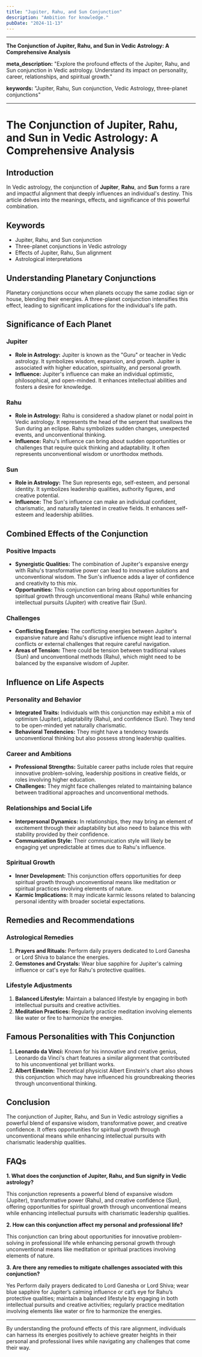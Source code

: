 ```yaml
---
title: "Jupiter, Rahu, and Sun Conjunction"
description: "Ambition for knowledge."
pubDate: "2024-11-13"
---
```


---

**The Conjunction of Jupiter, Rahu, and Sun in Vedic Astrology: A Comprehensive Analysis**

**meta_description:** "Explore the profound effects of the Jupiter, Rahu, and Sun conjunction in Vedic astrology. Understand its impact on personality, career, relationships, and spiritual growth."

**keywords:** "Jupiter, Rahu, Sun conjunction, Vedic Astrology, three-planet conjunctions"

---

# The Conjunction of Jupiter, Rahu, and Sun in Vedic Astrology: A Comprehensive Analysis

## Introduction

In Vedic astrology, the conjunction of **Jupiter**, **Rahu**, and **Sun** forms a rare and impactful alignment that deeply influences an individual's destiny. This article delves into the meanings, effects, and significance of this powerful combination.

## Keywords

- Jupiter, Rahu, and Sun conjunction
- Three-planet conjunctions in Vedic astrology
- Effects of Jupiter, Rahu, Sun alignment
- Astrological interpretations

## Understanding Planetary Conjunctions

Planetary conjunctions occur when planets occupy the same zodiac sign or house, blending their energies. A three-planet conjunction intensifies this effect, leading to significant implications for the individual's life path.

## Significance of Each Planet

### Jupiter

- **Role in Astrology:** Jupiter is known as the "Guru" or teacher in Vedic astrology. It symbolizes wisdom, expansion, and growth. Jupiter is associated with higher education, spirituality, and personal growth.
- **Influence:** Jupiter's influence can make an individual optimistic, philosophical, and open-minded. It enhances intellectual abilities and fosters a desire for knowledge.

### Rahu

- **Role in Astrology:** Rahu is considered a shadow planet or nodal point in Vedic astrology. It represents the head of the serpent that swallows the Sun during an eclipse. Rahu symbolizes sudden changes, unexpected events, and unconventional thinking.
- **Influence:** Rahu's influence can bring about sudden opportunities or challenges that require quick thinking and adaptability. It often represents unconventional wisdom or unorthodox methods.

### Sun

- **Role in Astrology:** The Sun represents ego, self-esteem, and personal identity. It symbolizes leadership qualities, authority figures, and creative potential.
- **Influence:** The Sun's influence can make an individual confident, charismatic, and naturally talented in creative fields. It enhances self-esteem and leadership abilities.

## Combined Effects of the Conjunction

### Positive Impacts

- **Synergistic Qualities:** The combination of Jupiter's expansive energy with Rahu's transformative power can lead to innovative solutions and unconventional wisdom. The Sun's influence adds a layer of confidence and creativity to this mix.
- **Opportunities:** This conjunction can bring about opportunities for spiritual growth through unconventional means (Rahu) while enhancing intellectual pursuits (Jupiter) with creative flair (Sun).

### Challenges

- **Conflicting Energies:** The conflicting energies between Jupiter's expansive nature and Rahu's disruptive influence might lead to internal conflicts or external challenges that require careful navigation.
- **Areas of Tension:** There could be tension between traditional values (Sun) and unconventional methods (Rahu), which might need to be balanced by the expansive wisdom of Jupiter.

## Influence on Life Aspects

### Personality and Behavior

- **Integrated Traits:** Individuals with this conjunction may exhibit a mix of optimism (Jupiter), adaptability (Rahu), and confidence (Sun). They tend to be open-minded yet naturally charismatic.
- **Behavioral Tendencies:** They might have a tendency towards unconventional thinking but also possess strong leadership qualities.

### Career and Ambitions

- **Professional Strengths:** Suitable career paths include roles that require innovative problem-solving, leadership positions in creative fields, or roles involving higher education.
- **Challenges:** They might face challenges related to maintaining balance between traditional approaches and unconventional methods.

### Relationships and Social Life

- **Interpersonal Dynamics:** In relationships, they may bring an element of excitement through their adaptability but also need to balance this with stability provided by their confidence.
- **Communication Style:** Their communication style will likely be engaging yet unpredictable at times due to Rahu's influence.

### Spiritual Growth

- **Inner Development:** This conjunction offers opportunities for deep spiritual growth through unconventional means like meditation or spiritual practices involving elements of nature.
- **Karmic Implications:** It may indicate karmic lessons related to balancing personal identity with broader societal expectations.

## Remedies and Recommendations

### Astrological Remedies

1. **Prayers and Rituals:** Perform daily prayers dedicated to Lord Ganesha or Lord Shiva to balance the energies.
2. **Gemstones and Crystals:** Wear blue sapphire for Jupiter's calming influence or cat's eye for Rahu's protective qualities.

### Lifestyle Adjustments

1. **Balanced Lifestyle:** Maintain a balanced lifestyle by engaging in both intellectual pursuits and creative activities.
2. **Meditation Practices:** Regularly practice meditation involving elements like water or fire to harmonize the energies.

## Famous Personalities with This Conjunction

1. **Leonardo da Vinci:** Known for his innovative and creative genius, Leonardo da Vinci's chart features a similar alignment that contributed to his unconventional yet brilliant works.
2. **Albert Einstein:** Theoretical physicist Albert Einstein's chart also shows this conjunction which may have influenced his groundbreaking theories through unconventional thinking.

## Conclusion

The conjunction of Jupiter, Rahu, and Sun in Vedic astrology signifies a powerful blend of expansive wisdom, transformative power, and creative confidence. It offers opportunities for spiritual growth through unconventional means while enhancing intellectual pursuits with charismatic leadership qualities.

## FAQs

**1. What does the conjunction of Jupiter, Rahu, and Sun signify in Vedic astrology?**

This conjunction represents a powerful blend of expansive wisdom (Jupiter), transformative power (Rahu), and creative confidence (Sun), offering opportunities for spiritual growth through unconventional means while enhancing intellectual pursuits with charismatic leadership qualities.

**2. How can this conjunction affect my personal and professional life?**

This conjunction can bring about opportunities for innovative problem-solving in professional life while enhancing personal growth through unconventional means like meditation or spiritual practices involving elements of nature.

**3. Are there any remedies to mitigate challenges associated with this conjunction?**

Yes Perform daily prayers dedicated to Lord Ganesha or Lord Shiva; wear blue sapphire for Jupiter’s calming influence or cat’s eye for Rahu’s protective qualities; maintain a balanced lifestyle by engaging in both intellectual pursuits and creative activities; regularly practice meditation involving elements like water or fire to harmonize the energies.

---

By understanding the profound effects of this rare alignment, individuals can harness its energies positively to achieve greater heights in their personal and professional lives while navigating any challenges that come their way.